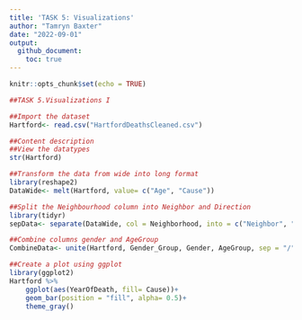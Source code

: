 ```yaml
---
title: 'TASK 5: Visualizations'
author: "Tamryn Baxter"
date: "2022-09-01"
output: 
  github_document:
    toc: true
---
```


```r
knitr::opts_chunk$set(echo = TRUE)
```


```r
##TASK 5.Visualizations I

##Import the dataset
Hartford<- read.csv("HartfordDeathsCleaned.csv")
```

```r
##Content description
##View the datatypes
str(Hartford)
```

```r
##Transform the data from wide into long format
library(reshape2)
DataWide<- melt(Hartford, value= c("Age", "Cause"))
```

```r
##Split the Neighbourhood column into Neighbor and Direction
library(tidyr)
sepData<- separate(DataWide, col = Neighborhood, into = c("Neighbor", "Direction"), sep = " ")
```

```r
##Combine columns gender and AgeGroup
CombineData<- unite(Hartford, Gender_Group, Gender, AgeGroup, sep = "/")
```

```r
##Create a plot using ggplot
library(ggplot2)
Hartford %>%
    ggplot(aes(YearOfDeath, fill= Cause))+
    geom_bar(position = "fill", alpha= 0.5)+
    theme_gray()
```

